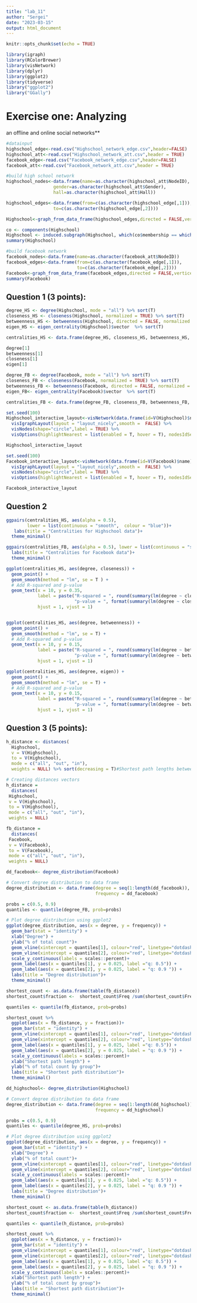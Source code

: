 ```yaml
---
title: "lab_11"
author: "Sergei"
date: "2023-03-15"
output: html_document
---
```


```r
knitr::opts_chunk$set(echo = TRUE)
```

```r
library(igraph)
library(RColorBrewer)
library(visNetwork)
library(dplyr)
library(ggplot2)
library(tidyverse)
library("ggplot2")
library("GGally") 
```

# Exercise one: Analyzing

an offline and online social networks\*\*

```r
#datainput
highschool_edge<-read.csv("Highschool_network_edge.csv",header=FALSE)
highschool_att<-read.csv("Highschool_network_att.csv",header = TRUE)
facebook_edge<-read.csv("Facebook_network_edge.csv",header=FALSE)
facebook_att<-read.csv("Facebook_network_att.csv",header = TRUE)
```

```r
#build high school network
highschool_nodes<-data.frame(name=as.character(highschool_att$NodeID),
                  gender=as.character(highschool_att$Gender),
                  hall=as.character(highschool_att$Hall))

highschool_edges<-data.frame(from=c(as.character(highschool_edge[,1])),
                  to=c(as.character(highschool_edge[,2])))

Highschool<-graph_from_data_frame(highschool_edges,directed = FALSE,vertices = highschool_nodes)

co <- components(Highschool)
Highschool <- induced.subgraph(Highschool, which(co$membership == which.max(co$csize))) #use only the largest component for analysis
summary(Highschool)
```

```r
#build facebook network
facebook_nodes<-data.frame(name=as.character(facebook_att$NodeID))
facebook_edges<-data.frame(from=c(as.character(facebook_edge[,1])),
                           to=c(as.character(facebook_edge[,2])))
Facebook<-graph_from_data_frame(facebook_edges,directed = FALSE,vertices = facebook_nodes)
summary(Facebook)
```

## Question 1 (3 points):

```r
degree_HS <- degree(Highschool, mode = "all") %>% sort(T) 
closeness_HS <- closeness(Highschool, normalized = TRUE) %>% sort(T) 
betweenness_HS <- betweenness(Highschool, directed = FALSE, normalized = TRUE)   %>% sort(T) 
eigen_HS <- eigen_centrality(Highschool)$vector  %>% sort(T) 

centralities_HS <- data.frame(degree_HS, closeness_HS, betweenness_HS, eigen_HS)

degree[1]
betweenness[1]
closeness[1]
eigen[1]
```

```r
degree_FB <- degree(Facebook, mode = "all") %>% sort(T) 
closeness_FB <- closeness(Facebook, normalized = TRUE) %>% sort(T) 
betweenness_FB <- betweenness(Facebook, directed = FALSE, normalized = TRUE)   %>% sort(T) 
eigen_FB<- eigen_centrality(Facebook)$vector  %>% sort(T) 

centralities_FB <- data.frame(degree_FB, closeness_FB, betweenness_FB, eigen_FB)
```

```r
set.seed(100)
Highschool_interactive_layout<-visNetwork(data.frame(id=V(Highschool)$name), highschool_edges, main = "Highschool",submain="Can zoom in/out to check the IDs and ties") %>%
  visIgraphLayout(layout = "layout_nicely",smooth =  FALSE) %>%
  visNodes(shape="circle",label = TRUE) %>% 
  visOptions(highlightNearest = list(enabled = T, hover = T), nodesIdSelection = T)

Highschool_interactive_layout  

```

```r
set.seed(100)
Facebook_interactive_layout<-visNetwork(data.frame(id=V(Facebook)$name), facebook_edges, main = "Facebook",submain="Can zoom in/out to check the IDs and ties") %>%
  visIgraphLayout(layout = "layout_nicely",smooth =  FALSE) %>%
  visNodes(shape="circle",label = TRUE) %>% 
  visOptions(highlightNearest = list(enabled = T, hover = T), nodesIdSelection = T)

Facebook_interactive_layout 
```

## Question 2

```r
ggpairs(centralities_HS, aes(alpha = 0.5), 
        lower = list(continuous = "smooth",  colour = "blue"))+
   labs(title = "Centralities for Highschool data")+
  theme_minimal()

```

```r
ggpairs(centralities_FB, aes(alpha = 0.5), lower = list(continuous = "smooth"))+
  labs(title = "Centralities for Facebook data")+
  theme_minimal()
```

```r
ggplot(centralities_HS, aes(degree, closeness)) + 
  geom_point() + 
  geom_smooth(method = "lm", se = T ) +
  # Add R-squared and p-value
  geom_text(x = 10, y = 0.35, 
            label = paste("R-squared = ", round(summary(lm(degree ~ closeness))$r.squared, 3), "\n",
                          "p-value = ", format(summary(lm(degree ~ closeness))$coefficients[2, 4], scientific = TRUE, digits = 2)),
            hjust = 1, vjust = 1)


ggplot(centralities_HS, aes(degree, betweenness)) + 
  geom_point() + 
  geom_smooth(method = "lm", se = T) +
  # Add R-squared and p-value
  geom_text(x = 10, y = 0.15, 
            label = paste("R-squared = ", round(summary(lm(degree ~ betweenness))$r.squared, 3), "\n",
                          "p-value = ", format(summary(lm(degree ~ betweenness))$coefficients[2, 4], scientific = TRUE, digits = 2)),
            hjust = 1, vjust = 1)

ggplot(centralities_HS, aes(degree, eigen)) + 
  geom_point() + 
  geom_smooth(method = "lm", se = T) +
  # Add R-squared and p-value
  geom_text(x = 10, y = 0.15, 
            label = paste("R-squared = ", round(summary(lm(degree ~ betweenness))$r.squared, 3), "\n",
                          "p-value = ", format(summary(lm(degree ~ betweenness))$coefficients[2, 4], scientific = TRUE, digits = 2)),
            hjust = 1, vjust = 1)


```

## Question 3 (5 points):

```r
h_distance <- distances(
  Highschool,
  v = V(Highschool),
  to = V(Highschool),
  mode = c("all", "out", "in"),
  weights = NULL) %>% sort(decreasing = T)#Shortest path lengths between every pair of two nodes in the network
```

```r
# Creating distances vectors
h_distance = 
  distances(
 Highschool,
 v = V(Highschool),
 to = V(Highschool),
 mode = c("all", "out", "in"),
 weights = NULL) 

fb_distance = 
  distances(
 Facebook,
 v = V(Facebook),
 to = V(Facebook),
 mode = c("all", "out", "in"),
 weights = NULL) 

```

```r
dd_facebook<- degree_distribution(Facebook)

# Convert degree distribution to data frame
degree_distribution <- data.frame(degree = seq(1:length(dd_facebook)), 
                                  frequency = dd_facebook)

probs = c(0.5, 0.9)
quantiles <- quantile(degree_FB, prob=probs)

# Plot degree distribution using ggplot2
ggplot(degree_distribution, aes(x = degree, y = frequency)) +
  geom_bar(stat = "identity") +
  xlab("Degree") +
  ylab("% of total count")+
  geom_vline(xintercept = quantiles[1], colour="red", linetype="dotdash") +
  geom_vline(xintercept = quantiles[2], colour="red", linetype="dotdash" ) +
  scale_y_continuous(labels = scales::percent)+
  geom_label(aes(x = quantiles[1], y = 0.025, label ="q: 0.5")) +
  geom_label(aes(x = quantiles[2], y = 0.025, label = "q: 0.9 ")) +
  labs(title = "Degree distribution")+
  theme_minimal()
```

```r
shortest_count <- as.data.frame(table(fb_distance)) 
shortest_count$fraction <-  shortest_count$Freq /sum(shortest_count$Freq) # sum by the number of shortest paths

quantiles <- quantile(fb_distance, prob=probs)

shortest_count %>%
  ggplot(aes(x = fb_distance, y = fraction))+
  geom_bar(stat = "identity") +
  geom_vline(xintercept = quantiles[1], colour="red", linetype="dotdash") +
  geom_vline(xintercept = quantiles[2], colour="red", linetype="dotdash" ) +
  geom_label(aes(x = quantiles[1], y = 0.025, label ="q: 0.5")) +
  geom_label(aes(x = quantiles[2], y = 0.025, label = "q: 0.9 ")) +
  scale_y_continuous(labels = scales::percent)+
  xlab("Shortest path length") +
  ylab("% of total count by group")+ 
  labs(title = "Shortest path distribution")+
  theme_minimal()
```

```r
dd_highschool<- degree_distribution(Highschool)

# Convert degree distribution to data frame
degree_distribution <- data.frame(degree = seq(1:length(dd_highschool)), 
                                  frequency = dd_highschool) 

probs = c(0.5, 0.9)
quantiles <- quantile(degree_HS, prob=probs)

# Plot degree distribution using ggplot2
ggplot(degree_distribution, aes(x = degree, y = frequency)) +
  geom_bar(stat = "identity") +
  xlab("Degree") +
  ylab("% of total count")+
  geom_vline(xintercept = quantiles[1], colour="red", linetype="dotdash") +
  geom_vline(xintercept = quantiles[2], colour="red", linetype="dotdash" ) +
  scale_y_continuous(labels = scales::percent)+
  geom_label(aes(x = quantiles[1], y = 0.025, label ="q: 0.5")) +
  geom_label(aes(x = quantiles[2], y = 0.025, label = "q: 0.9 ")) +
  labs(title = "Degree distribution")+
  theme_minimal()
```

```r
shortest_count <- as.data.frame(table(h_distance)) 
shortest_count$fraction <-  shortest_count$Freq /sum(shortest_count$Freq) # sum by the number of shortest paths

quantiles <- quantile(h_distance, prob=probs)

shortest_count %>%
  ggplot(aes(x = h_distance, y = fraction))+
  geom_bar(stat = "identity") +
  geom_vline(xintercept = quantiles[1], colour="red", linetype="dotdash") +
  geom_vline(xintercept = quantiles[2], colour="red", linetype="dotdash" ) +
  geom_label(aes(x = quantiles[1], y = 0.025, label ="q: 0.5")) +
  geom_label(aes(x = quantiles[2], y = 0.025, label = "q: 0.9 ")) +
  scale_y_continuous(labels = scales::percent)+
  xlab("Shortest path length") +
  ylab("% of total count by group")+ 
  labs(title = "Shortest path distribution")+
  theme_minimal()

```

```r


```

```r

```
